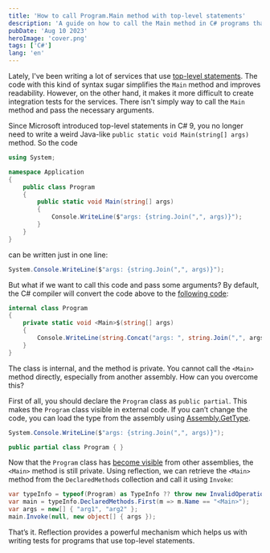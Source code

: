 ```yaml
---
title: 'How to call Program.Main method with top-level statements'
description: 'A guide on how to call the Main method in C# programs that use top-level statements'
pubDate: 'Aug 10 2023'
heroImage: 'cover.png'
tags: ['C#']
lang: 'en'
---
```


Lately, I've been writing a lot of services that use [top-level statements](https://learn.microsoft.com/en-us/dotnet/csharp/whats-new/tutorials/top-level-statements). The code with this kind of syntax sugar simplifies the `Main` method and improves readability. However, on the other hand, it makes it more difficult to create integration tests for the services. There isn't simply way to call the `Main` method and pass the necessary arguments.

Since Microsoft introduced top-level statements in C# 9, you no longer need to write a weird Java-like `public static void Main(string[] args)` method. So the code

``` cs
using System;

namespace Application
{
    public class Program
    {
        public static void Main(string[] args)
        {
            Console.WriteLine($"args: {string.Join(",", args)}");
        }
    }
}
```

can be written just in one line:

``` cs
System.Console.WriteLine($"args: {string.Join(",", args)}");
```

But what if we want to call this code and pass some arguments? By default, the C# compiler will convert the code above to the [following code](https://sharplab.io/#v2:D4AQTAjAsAULIQJwAoAkAiAhgJwOYGcAuAAgG8EAGAOgCkB7ASwDtl0Aad4nAgSgF90PANywgA==):

``` cs
internal class Program
{
    private static void <Main>$(string[] args)
    {
        Console.WriteLine(string.Concat("args: ", string.Join(",", args)));
    }
}
```

The class is internal, and the method is private. You cannot call the `<Main>` method directly, especially from another assembly. How can you overcome this?

First of all, you should declare the `Program` class as `public partial`. This makes the `Program` class visible in external code. If you can’t change the code, you can load the type from the assembly using [Assembly.GetType](https://learn.microsoft.com/en-us/dotnet/api/system.reflection.assembly.gettype).

``` cs
System.Console.WriteLine($"args: {string.Join(",", args)}");

public partial class Program { }
```

Now that the `Program` class has [become visible](https://sharplab.io/#v2:D4AQTAjAsAULIQJwAoAkAiAhgJwOYGcAuAAgG8EAGAOgCkB7ASwDtl0Aad4nAgSgF90PANyx4AZmIAHHABcGmADbFwyiAHYyxPrCA===) from other assemblies, the `<Main>` method is still private. Using reflection, we can retrieve the `<Main>` method from the `DeclaredMethods` collection and call it using `Invoke`:

``` cs
var typeInfo = typeof(Program) as TypeInfo ?? throw new InvalidOperationException();
var main = typeInfo.DeclaredMethods.First(m => m.Name == "<Main>");
var args = new[] { "arg1", "arg2" };
main.Invoke(null, new object[] { args });
```

That’s it. Reflection provides a powerful mechanism which helps us with writing tests for programs that use top-level statements.
